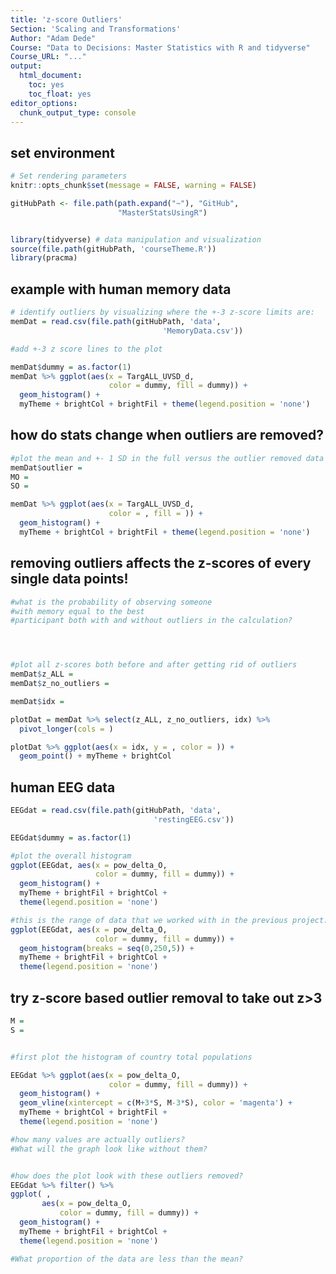 ```yaml
---
title: 'z-score Outliers'
Section: 'Scaling and Transformations'
Author: "Adam Dede"
Course: "Data to Decisions: Master Statistics with R and tidyverse"
Course_URL: "..." 
output:
  html_document:
    toc: yes
    toc_float: yes
editor_options:
  chunk_output_type: console
---
```



## set environment

```r

# Set rendering parameters
knitr::opts_chunk$set(message = FALSE, warning = FALSE)

gitHubPath <- file.path(path.expand("~"), "GitHub", 
                        "MasterStatsUsingR")


library(tidyverse) # data manipulation and visualization
source(file.path(gitHubPath, 'courseTheme.R'))
library(pracma)

```

## example with human memory data

```r

# identify outliers by visualizing where the +-3 z-score limits are: 
memDat = read.csv(file.path(gitHubPath, 'data',
                                  'MemoryData.csv'))

#add +-3 z score lines to the plot

memDat$dummy = as.factor(1)
memDat %>% ggplot(aes(x = TargALL_UVSD_d, 
                      color = dummy, fill = dummy)) + 
  geom_histogram() +  
  myTheme + brightCol + brightFil + theme(legend.position = 'none')

```

## how do stats change when outliers are removed? 

```r

#plot the mean and +- 1 SD in the full versus the outlier removed data
memDat$outlier = 
MO = 
SO = 

memDat %>% ggplot(aes(x = TargALL_UVSD_d, 
                      color = , fill = )) + 
  geom_histogram() + 
  myTheme + brightCol + brightFil + theme(legend.position = 'none')

```

## removing outliers affects the z-scores of every single data points! 

```r

#what is the probability of observing someone 
#with memory equal to the best 
#participant both with and without outliers in the calculation? 




#plot all z-scores both before and after getting rid of outliers
memDat$z_ALL = 
memDat$z_no_outliers = 

memDat$idx = 

plotDat = memDat %>% select(z_ALL, z_no_outliers, idx) %>%
  pivot_longer(cols = )

plotDat %>% ggplot(aes(x = idx, y = , color = )) + 
  geom_point() + myTheme + brightCol  


```

## human EEG data 

```r

EEGdat = read.csv(file.path(gitHubPath, 'data',
                                'restingEEG.csv'))

EEGdat$dummy = as.factor(1) 

#plot the overall histogram 
ggplot(EEGdat, aes(x = pow_delta_O, 
                   color = dummy, fill = dummy)) + 
  geom_histogram() + 
  myTheme + brightFil + brightCol + 
  theme(legend.position = 'none')

#this is the range of data that we worked with in the previous project: 
ggplot(EEGdat, aes(x = pow_delta_O, 
                   color = dummy, fill = dummy)) + 
  geom_histogram(breaks = seq(0,250,5)) + 
  myTheme + brightFil + brightCol + 
  theme(legend.position = 'none')


```

## try z-score based outlier removal to take out z>3

```r

M = 
S = 


#first plot the histogram of country total populations 

EEGdat %>% ggplot(aes(x = pow_delta_O, 
                      color = dummy, fill = dummy)) + 
  geom_histogram() + 
  geom_vline(xintercept = c(M+3*S, M-3*S), color = 'magenta') + 
  myTheme + brightCol + brightFil + 
  theme(legend.position = 'none')

#how many values are actually outliers? 
#What will the graph look like without them?


#how does the plot look with these outliers removed? 
EEGdat %>% filter() %>%
ggplot( , 
       aes(x = pow_delta_O, 
           color = dummy, fill = dummy)) + 
  geom_histogram() + 
  myTheme + brightFil + brightCol + 
  theme(legend.position = 'none')

#What proportion of the data are less than the mean? 


```


